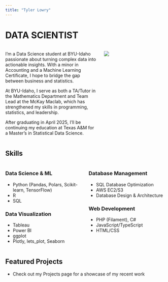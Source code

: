 ```yaml
---
title: "Tyler Lowry"
---
```


# DATA SCIENTIST

:::{.columns .gx-5}
:::{.column width="60%" .px-4}
I'm a Data Science student at BYU-Idaho passionate about turning complex data into actionable insights. With a minor in Accounting and a Machine Learning Certificate, I hope to bridge the gap between business and statistics.

At BYU-Idaho, I serve as both a TA/Tutor in the Mathematics Department and Team Lead at the McKay Maclab, which has strengthened my skills in programming, statistics, and leadership.

After graduating in April 2025, I'll be continuing my education at Texas A&M for a Master's in Statistical Data Science.
:::

:::{.column width="40%" .px-4}
![](profile_pic.jpeg)
:::
:::

## Skills

:::{.columns .gx-5}
:::{.column width="50%" .px-4}
### Data Science & ML
- Python (Pandas, Polars, Scikit-learn, TensorFlow)
- R
- SQL

### Data Visualization
- Tableau
- Power BI
- ggplot
- Plotly, lets_plot, Seaborn
:::

:::{.column width="50%" .px-4}
### Database Management
- SQL Database Optimization
- AWS EC2/S3
- Database Design & Architecture

### Web Development
- PHP (Filament), C#
- JavaScript/TypeScript
- HTML/CSS
:::
:::

## Featured Projects
- Check out my Projects page for a showcase of my recent work